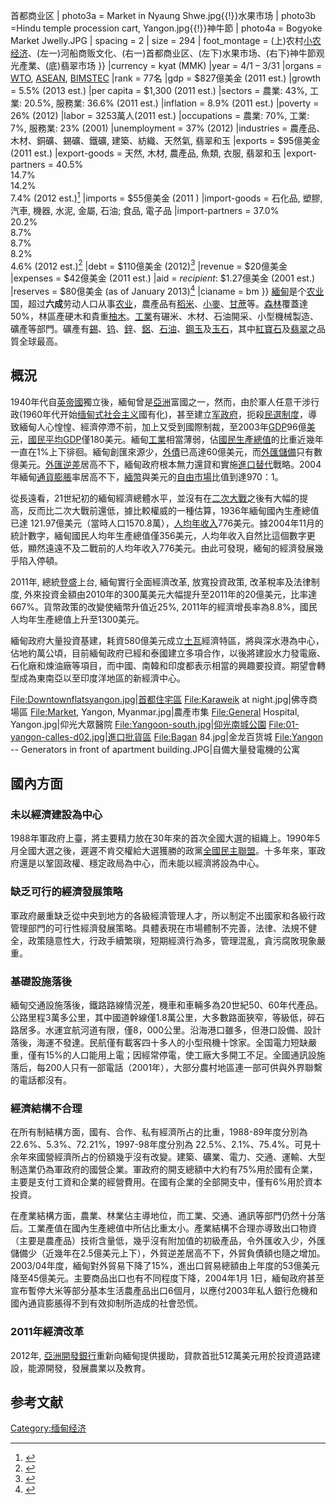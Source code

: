 {{Multiple issues|
{{更新|time=2013-12-14T11:14:09+00:00}}
{{Disputed|time=2021-05-17T15:40:55+00:00}}
{{Refimprove|time=2021-05-17T15:40:55+00:00}}
}}
{{Infobox economy
|country = 缅甸
|image = Rural farmer market traditional retail Ywama Inle Lake Myanmar.jpg
|width = 300px
|caption = {{Photomontage|position=center
| photo1a =
| photo2a = Irrawaddy67.jpg{{!}}河船商贩文化
| photo2b =Centralyangon.jpg{{!}}首都商业区
| photo3a = Market in Nyaung Shwe.jpg{{!}}水果市场
| photo3b =Hindu temple procession cart, Yangon.jpg{{!}}神牛節
| photo4a = Bogyoke Market Jwelly.JPG
| spacing = 2
| size = 294
| foot_montage = (上)农村[[小农经济|小农经济]]、(左一)河船商贩文化、(右一)首都商业区、(左下)水果市场、(右下)神牛節观光產業、(底)翡翠市场
}}
|currency = kyat (MMK)
|year = 4/1 – 3/31
|organs = [[WTO|WTO]], [[ASEAN|ASEAN]], [[BIMSTEC|BIMSTEC]]
|rank = 77名
|gdp = $827億美金 (2011 est.)
|growth = 5.5% (2013 est.)
|per capita = $1,300 (2011 est.)
|sectors = 農業: 43%, 工業: 20.5%, 服務業: 36.6% (2011 est.)
|inflation = 8.9% (2011 est.)
|poverty = 26% (2012)
|labor = 3253萬人(2011 est.)
|occupations = 農業: 70%, 工業: 7%, 服務業: 23% (2001)
|unemployment = 37% (2012)
|industries = 農產品、木材、銅礦、錫礦、鐵礦, 建築、紡織、天然氣, 翡翠和玉
|exports = $95億美金 (2011 est.)
|export-goods = 天然, 木材, 農產品, 魚類, 衣服, 翡翠和玉
|export-partners = {{flag|Thailand}} 40.5% <br> {{flag|India}} 14.7% <br> {{flag|CHNML}} 14.2% <br> {{flag|Japan}} 7.4%  (2012 est.)<ref>{{cite web|url=https://www.cia.gov/library/publications/the-world-factbook/fields/2050.html#bm|title=Export Partners of Burma (Myanmar)|publisher=[[CIA_World_Factbook|CIA World Factbook]]|year=2012|accessdate=2013-07-23|archive-date=2016-08-13|archive-url=https://web.archive.org/web/20160813075921/https://www.cia.gov/library/publications/the-world-factbook/fields/2050.html#bm|dead-url=no}}</ref>
|imports = $55億美金 (2011 )
|import-goods = 石化品, 塑膠, 汽車, 機器, 水泥, 金屬, 石油; 食品, 電子品
|import-partners = {{flag|CHNML}} 37.0% <br> {{flag|Thailand}} 20.2% <br> {{flag|Singapore}} 8.7% <br> {{flag|South Korea}} 8.7% <br>{{flag|Japan}} 8.2% <br> {{flag|Malaysia}} 4.6% (2012 est.)<ref>{{cite web|url=https://www.cia.gov/library/publications/the-world-factbook/fields/2061.html#bm|title=Import Partners of Burma (Myanmar)|publisher=[[CIA_World_Factbook|CIA World Factbook]]|year=2012|accessdate=2013-07-23|archive-date=2016-09-17|archive-url=https://web.archive.org/web/20160917144337/https://www.cia.gov/library/publications/the-world-factbook/fields/2061.html#bm|dead-url=no}}</ref>
|debt = $110億美金 (2012)<ref>{{cite news|url=http://www.mizzima.com/business/6533-burma-reveals-international-debt.html|title=Burma reveals international debt|date=3 February 2012|work=Mizzima News|accessdate=19 February 2012|deadurl=yes|archiveurl=https://web.archive.org/web/20120219014607/http://mizzima.com/business/6533-burma-reveals-international-debt.html|archivedate=2012年2月19日}}</ref>
|revenue = $20億美金
|expenses = $42億美金 (2011 est.)
|aid = ''recipient'': $1.27億美金 (2001 est.)
|reserves  = $80億美金 (as of January 2013)<ref> {{cite news | title = Upbeat forecast for Myanmar’s economy assumes price stability, low inflation | date = 2013-01-31 | url = http://elevenmyanmar.com/business/2295-upbeat-forecast-for-myanmar-s-economy-assumes-price-stability-low-inflation | work = Eleven Myanmar | accessdate = 2013-10-13 | deadurl = yes | archiveurl = https://web.archive.org/web/20130205172553/http://www.elevenmyanmar.com/business/2295-upbeat-forecast-for-myanmar-s-economy-assumes-price-stability-low-inflation | archivedate = 2013-02-05 }}</ref>
|cianame = bm
}}
[[緬甸|緬甸]]是个[[农业|农业]]国，超过'''六成'''劳动人口从事[[农业|农业]]，農產品有[[稻米|稻米]]、[[小麥|小麥]]、[[甘蔗|甘蔗]]等。[[森林|森林]]覆蓋達50%，林區產硬木和貴重[[柚木|柚木]]。[[工業|工業]]有碾米、木材、石油開采、小型機械製造、礦產等部門。礦產有[[錫|錫]]、[[钨|钨]]、[[鋅|鋅]]、[[鋁|鋁]]、[[石油|石油]]、[[鋼玉|鋼玉]]及[[玉石|玉石]]，其中[[紅寶石|紅寶石]]及[[翡翠|翡翠]]之品質全球最高。
==概況==
1940年代自[[英帝國|英帝國]]獨立後，緬甸曾是[[亞洲|亞洲]]富國之一，然而，由於軍人任意干涉行政(1960年代开始[[缅甸式社会主义|缅甸式社会主义]]國有化)，甚至建立[[军政府|军政府]]，扼殺[[选举|民選制度]]，導致緬甸人心惶惶、經濟停滯不前，加上又受到國際制裁，至2003年[[GDP|GDP]]96億[[美元|美元]]，[[國民平均GDP|國民平均GDP]]僅180美元。緬甸[[工業|工業]]相當薄弱，佔[[國民生產總值|國民生產總值]]的比重近幾年一直在1%上下徘徊。緬甸創匯來源少，[[外債|外債]]已高達60億美元，而[[外匯儲備|外匯儲備]]只有數億美元。[[外匯逆差|外匯逆差]]居高不下，緬甸政府根本無力還貸和實施[[進口|進口替代]]戰略。2004年緬甸[[通貨膨脹|通貨膨脹]]率居高不下，[[缅元|緬幣]]與美元的[[自由市場|自由市場]]比值到達970：1。

從長遠看，21世紀初的緬甸經濟總體水平，並沒有在[[二次大戰|二次大戰]]之後有大幅的提高，反而比二次大戰前還低，據比較權威的一種估算，1936年緬甸國內生產總值已達 121.97億美元（當時人口1570.8萬），[[人均年收入|人均年收入]]776美元。據2004年11月的統計數字，緬甸國民人均年生產總值僅356美元，人均年收入自然比這個數字更低，顯然遠遠不及二戰前的人均年收入776美元。由此可發現，緬甸的經濟發展幾乎陷入停頓。

2011年, 總統[[登盛|登盛]]上台, 緬甸實行全面經濟改革, 放寬投資政策, 改革稅率及法律制度, 外來投資金額由2010年的300萬美元大幅提升至2011年的20億美元，比率達667%。貨幣政策的改變使緬幣升值近25%, 2011年的經濟增長率為8.8%，國民人均年生產總值上升至1300美元。

緬甸政府大量投資基建，耗資580億美元成立[[土瓦|土瓦]]經濟特區，將與深水港為中心，佔地約萬公頃，目前緬甸政府已經和泰國建立多項合作，以後將建設水力發電廠、石化廠和煉油廠等項目，而中國、南韓和印度都表示相當的興趣要投資。期望會轉型成為東南亞以至印度洋地區的新經濟中心。
<gallery>
File:Downtownflatsyangon.jpg|首都住宅區
File:Karaweik at night.jpg|佛寺商場區
File:Market, Yangon, Myanmar.jpg|農產市集
File:General Hospital, Yangon.jpg|仰光大眾醫院
File:Yangoon-south.jpg|仰光南城公園
File:01-yangon-calles-d02.jpg|進口批貨區
File:Bagan 84.jpg|金龙百货城
File:Yangon -- Generators in front of apartment building.JPG|自備大量發電機的公寓
</gallery>

== 國內方面 ==
=== 未以經濟建設為中心 ===
1988年軍政府上臺，將主要精力放在30年來的首次全國大選的組織上。1990年5月全國大選之後，遲遲不肯交權給大選獲勝的政黨[[全國民主聯盟|全國民主聯盟]]。十多年來，軍政府還是以鞏固政權、穩定政局為中心，而未能以經濟將設為中心。

=== 缺乏可行的經濟發展策略 ===
軍政府嚴重缺乏從中央到地方的各級經濟管理人才，所以制定不出國家和各級行政管理部門的可行性經濟發展策略。具體表現在市場體制不完善，法律、法規不健全，政策隨意性大，行政手續繁瑣，短期經濟行為多，管理混亂，貪污腐敗現象嚴重。

=== 基礎設施落後 ===
緬甸交通設施落後，鐵路路線情況差，機車和車輛多為20世紀50、60年代產品。公路里程3萬多公里，其中國道幹線僅1.8萬公里，大多數路面狹窄，等級低，碎石路居多。水運宜航河道有限，僅8，000公里。沿海港口雖多，但港口設備、設計落後，海運不發達。民航僅有載客四十多人的小型飛機十馀家。全国電力短缺嚴重，僅有15%的人口能用上電；因經常停電，使工廠大多開工不足。全國通訊設施落后，每200人只有一部電話（2001年），大部分農村地區連一部可供與外界聯繫的電話都沒有。

=== 經濟結構不合理 ===
在所有制結構方面，國有、合作、私有經濟所占的比重，1988-89年度分別為22.6%、5.3%、72.21%，1997-98年度分別為 22.5%、2.1%、75.4%。可見十余年來國營經濟所占的份額幾乎沒有改變。建築、礦業、電力、交通、運輸、大型制造業仍為軍政府的國營企業。軍政府的開支總額中大約有75%用於國有企業，主要是支付工資和企業的經營費用。在國有企業的全部開支中，僅有6%用於資本投資。

在產業結構方面，農業、林業佔主導地位，而工業、交通、通訊等部門仍然十分落后。工業產值在國內生產總值中所佔比重太小。產業結構不合理亦導致出口物資（主要是農產品）技術含量低，幾乎沒有附加值的初級產品，令外匯收入少，外匯儲備少（近幾年在2.5億美元上下），外貿逆差居高不下，外貿負債額也隨之增加。2003/04年度，緬甸對外貿易下降了15%，進出口貿易總額由上年度的53億美元降至45億美元。主要商品出口也有不同程度下降，2004年1月 1日，緬甸政府甚至宣布暫停大米等部分基本生活農產品出口6個月，以應付2003年私人銀行危機和國內通貨膨脹得不到有效抑制所造成的社會恐慌。

=== 2011年經濟改革 ===

2012年, [[亞洲開發銀行|亞洲開發銀行]]重新向緬甸提供援助，貸款首批512萬美元用於投資道路建設，能源開發，發展農業以及教育。

==参考文献==
{{reflist}}

{{亚洲题目|经济}}

[[Category:缅甸经济|Category:缅甸经济]]